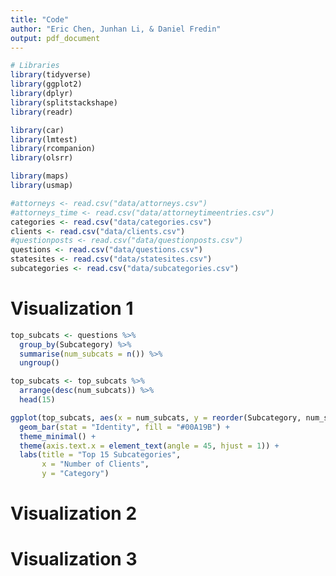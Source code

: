 ```yaml
---
title: "Code"
author: "Eric Chen, Junhan Li, & Daniel Fredin"
output: pdf_document
---
```


```r
# Libraries
library(tidyverse)
library(ggplot2)
library(dplyr)
library(splitstackshape)
library(readr)

library(car)
library(lmtest)
library(rcompanion)
library(olsrr)

library(maps)
library(usmap)
```

```r
#attorneys <- read.csv("data/attorneys.csv")
#attorneys_time <- read.csv("data/attorneytimeentries.csv")
categories <- read.csv("data/categories.csv")
clients <- read.csv("data/clients.csv")
#questionposts <- read.csv("data/questionposts.csv")
questions <- read.csv("data/questions.csv")
statesites <- read.csv("data/statesites.csv")
subcategories <- read.csv("data/subcategories.csv")
```






# Visualization 1

```r
top_subcats <- questions %>%
  group_by(Subcategory) %>%
  summarise(num_subcats = n()) %>%
  ungroup()

top_subcats <- top_subcats %>%
  arrange(desc(num_subcats)) %>%
  head(15)

ggplot(top_subcats, aes(x = num_subcats, y = reorder(Subcategory, num_subcats))) +
  geom_bar(stat = "Identity", fill = "#00A19B") +
  theme_minimal() +
  theme(axis.text.x = element_text(angle = 45, hjust = 1)) +
  labs(title = "Top 15 Subcategories",
       x = "Number of Clients",
       y = "Category")

```

# Visualization 2


# Visualization 3

